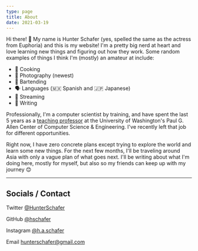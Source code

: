 ```yaml
---
type: page
title: About
date: 2021-03-19
---
```


Hi there! 👋 My name is Hunter Schafer (yes, spelled the same as the actress from Euphoria) and this is my website! I'm a pretty big nerd at heart and love
learning new things and figuring out how they work. Some random examples of things I think I'm (mostly) an amateur at include:

* 🍳 Cooking
* 📸 Photography (newest)
* 🍹 Bartending
* 🗣️ Languages (🇲🇽 Spanish and 🇯🇵 Japanese)
* 👾 Streaming
* 📝 Writing

Professionally, I'm a computer scientist by training, and have spent the last 5 years as a [teaching professor](https://homes.cs.washington.edu/~hschafer/) 
at the University of Washington's Paul G. Allen Center of Computer Science & Engineering. I've recently left that job for different opportunities.

Right now, I have zero concrete plans except trying to explore the world and learn some new things. For the next few months, I'll be traveling around 
Asia with only a vague plan of what goes next. I'll be writing about what I'm doing here, mostly for myself, but also so my friends can keep
up with my journey 😊

---

## Socials / Contact

Twitter [@HunterSchafer](https://twitter.com/HunterSchafer)

GitHub [@hschafer](https://github.com/hschafer)

Instagram [@h.a.schafer](https://www.instagram.com/h.a.schafer/)

Email [hunterschafer@gmail.com](mailto:hunterschafer@gmail.com)